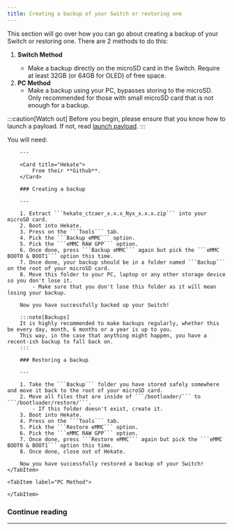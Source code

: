 ```yaml
---
title: Creating a backup of your Switch or restoring one
---
```



This section will go over how you can go about creating a backup of your Switch or restoring one. There are 2 methods to do this:

1. **Switch Method** <Badge text="Recommended" variant="success" />
    - Make a backup directly on the microSD card in the Switch. Require at least 32GB (or 64GB for OLED) of free space.
2. **PC Method**
    - Make a backup using your PC, bypasses storing to the microSD. Only recommended for those with small microSD card that is not enough for a backup.

:::caution[Watch out]
Before you begin, please ensure that you know how to launch a payload. If not, read [launch payload](/important/payload/).
:::


<Tabs>
    <TabItem label="Switch Method">
        You will need:

        ---

        <Card title="Hekate">
            From their **Github**.
        </Card>

        ### Creating a backup

        ---

        1. Extract ```hekate_ctcaer_x.x.x_Nyx_x.x.x.zip``` into your microSD card.
        2. Boot into Hekate.
        3. Press on the ```Tools``` tab.
        4. Pick the ```Backup eMMC``` option.
        5. Pick the ```eMMC RAW GPP``` option.
        6. Once done, press ```Backup eMMC``` again but pick the ```eMMC BOOT0 & BOOT1``` option this time.
        7. Once done, your backup should be in a folder named ```Backup``` on the root of your microSD card.
        8. Move this folder to your PC, laptop or any other storage device so you don't lose it.
            - Make sure that you don't lose this folder as it will mean losing your backup.

        Now you have successfully backed up your Switch!

        :::note[Backups]
        It is highly recommended to make backups regularly, whether this be every day, month, 6 months or a year is up to you.
        This way, in the case that anything might happen, you have a recent-ish backup to fall back on.
        :::

        ### Restoring a backup

        ---

        1. Take the ```Backup``` folder you have stored safely somewhere and move it back to the root of your microSD card.
        2. Move all files that are inside of ```/bootloader/``` to ```/bootloader/restore/```.
            - If this folder doesn't exist, create it.
        3. Boot into Hekate.
        4. Press on the ```Tools``` tab.
        5. Pick the ```Restore eMMC``` option.
        6. Pick the ```eMMC RAW GPP``` option.
        7. Once done, press ```Restore eMMC``` again but pick the ```eMMC BOOT0 & BOOT1``` option this time.
        8. Once done, close out of Hekate.

        Now you have successfully restored a backup of your Switch!
    </TabItem>

    <TabItem label="PC Method">

    </TabItem>
</Tabs>

### Continue reading

---